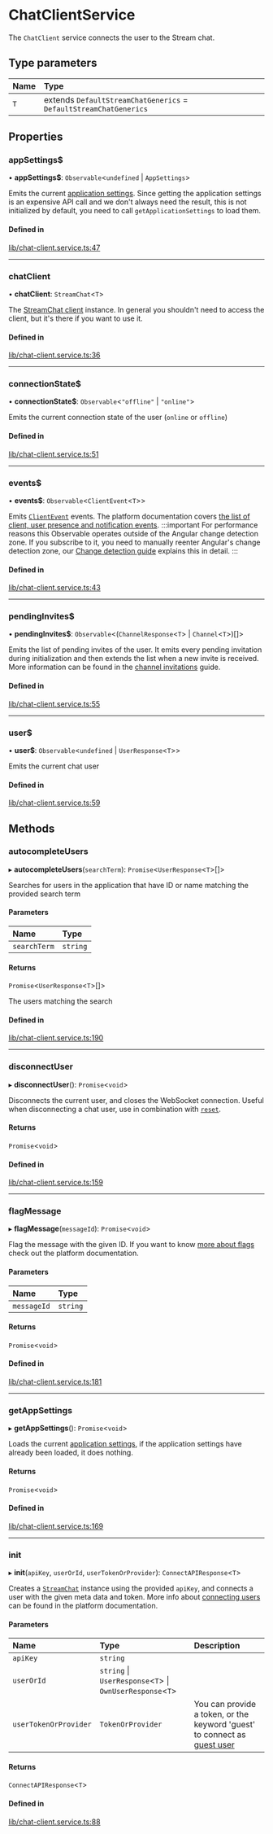 # ChatClientService

The `ChatClient` service connects the user to the Stream chat.

## Type parameters

| Name | Type |
| :------ | :------ |
| `T` | extends `DefaultStreamChatGenerics` = `DefaultStreamChatGenerics` |

## Properties

### appSettings$

• **appSettings$**: `Observable`<`undefined` \| `AppSettings`\>

Emits the current [application settings](https://getstream.io/chat/docs/javascript/app_setting_overview/?language=javascript). Since getting the application settings is an expensive API call and we don't always need the result, this is not initialized by default, you need to call `getApplicationSettings` to load them.

#### Defined in

[lib/chat-client.service.ts:47](https://github.com/GetStream/stream-chat-angular/blob/03f27c7/projects/stream-chat-angular/src/lib/chat-client.service.ts#L47)

___

### chatClient

• **chatClient**: `StreamChat`<`T`\>

The [StreamChat client](https://github.com/GetStream/stream-chat-js/blob/master/src/client.ts) instance. In general you shouldn't need to access the client, but it's there if you want to use it.

#### Defined in

[lib/chat-client.service.ts:36](https://github.com/GetStream/stream-chat-angular/blob/03f27c7/projects/stream-chat-angular/src/lib/chat-client.service.ts#L36)

___

### connectionState$

• **connectionState$**: `Observable`<``"offline"`` \| ``"online"``\>

Emits the current connection state of the user (`online` or `offline`)

#### Defined in

[lib/chat-client.service.ts:51](https://github.com/GetStream/stream-chat-angular/blob/03f27c7/projects/stream-chat-angular/src/lib/chat-client.service.ts#L51)

___

### events$

• **events$**: `Observable`<`ClientEvent`<`T`\>\>

Emits [`ClientEvent`](https://github.com/GetStream/stream-chat-angular/blob/master/projects/stream-chat-angular/src/lib/chat-client.service.ts) events. The platform documentation covers [the list of client, user presence and notification events](https://getstream.io/chat/docs/javascript/event_object/?language=javascript).
:::important
For performance reasons this Observable operates outside of the Angular change detection zone. If you subscribe to it, you need to manually reenter Angular's change detection zone, our [Change detection guide](../concepts/change-detection.mdx) explains this in detail.
:::

#### Defined in

[lib/chat-client.service.ts:43](https://github.com/GetStream/stream-chat-angular/blob/03f27c7/projects/stream-chat-angular/src/lib/chat-client.service.ts#L43)

___

### pendingInvites$

• **pendingInvites$**: `Observable`<(`ChannelResponse`<`T`\> \| `Channel`<`T`\>)[]\>

Emits the list of pending invites of the user. It emits every pending invitation during initialization and then extends the list when a new invite is received. More information can be found in the [channel invitations](../code-examples/channel-invites.mdx) guide.

#### Defined in

[lib/chat-client.service.ts:55](https://github.com/GetStream/stream-chat-angular/blob/03f27c7/projects/stream-chat-angular/src/lib/chat-client.service.ts#L55)

___

### user$

• **user$**: `Observable`<`undefined` \| `UserResponse`<`T`\>\>

Emits the current chat user

#### Defined in

[lib/chat-client.service.ts:59](https://github.com/GetStream/stream-chat-angular/blob/03f27c7/projects/stream-chat-angular/src/lib/chat-client.service.ts#L59)

## Methods

### autocompleteUsers

▸ **autocompleteUsers**(`searchTerm`): `Promise`<`UserResponse`<`T`\>[]\>

Searches for users in the application that have ID or name matching the provided search term

#### Parameters

| Name | Type |
| :------ | :------ |
| `searchTerm` | `string` |

#### Returns

`Promise`<`UserResponse`<`T`\>[]\>

The users matching the search

#### Defined in

[lib/chat-client.service.ts:190](https://github.com/GetStream/stream-chat-angular/blob/03f27c7/projects/stream-chat-angular/src/lib/chat-client.service.ts#L190)

___

### disconnectUser

▸ **disconnectUser**(): `Promise`<`void`\>

Disconnects the current user, and closes the WebSocket connection. Useful when disconnecting a chat user, use in combination with [`reset`](./ChannelService.mdx/#reset).

#### Returns

`Promise`<`void`\>

#### Defined in

[lib/chat-client.service.ts:159](https://github.com/GetStream/stream-chat-angular/blob/03f27c7/projects/stream-chat-angular/src/lib/chat-client.service.ts#L159)

___

### flagMessage

▸ **flagMessage**(`messageId`): `Promise`<`void`\>

Flag the message with the given ID. If you want to know [more about flags](https://getstream.io/chat/docs/javascript/moderation/?language=javascript) check out the platform documentation.

#### Parameters

| Name | Type |
| :------ | :------ |
| `messageId` | `string` |

#### Returns

`Promise`<`void`\>

#### Defined in

[lib/chat-client.service.ts:181](https://github.com/GetStream/stream-chat-angular/blob/03f27c7/projects/stream-chat-angular/src/lib/chat-client.service.ts#L181)

___

### getAppSettings

▸ **getAppSettings**(): `Promise`<`void`\>

Loads the current [application settings](https://getstream.io/chat/docs/javascript/app_setting_overview/?language=javascript), if the application settings have already been loaded, it does nothing.

#### Returns

`Promise`<`void`\>

#### Defined in

[lib/chat-client.service.ts:169](https://github.com/GetStream/stream-chat-angular/blob/03f27c7/projects/stream-chat-angular/src/lib/chat-client.service.ts#L169)

___

### init

▸ **init**(`apiKey`, `userOrId`, `userTokenOrProvider`): `ConnectAPIResponse`<`T`\>

Creates a [`StreamChat`](https://github.com/GetStream/stream-chat-js/blob/668b3e5521339f4e14fc657834531b4c8bf8176b/src/client.ts#L124) instance using the provided `apiKey`, and connects a user with the given meta data and token. More info about [connecting users](https://getstream.io/chat/docs/javascript/init_and_users/?language=javascript) can be found in the platform documentation.

#### Parameters

| Name | Type | Description |
| :------ | :------ | :------ |
| `apiKey` | `string` |  |
| `userOrId` | `string` \| `UserResponse`<`T`\> \| `OwnUserResponse`<`T`\> |  |
| `userTokenOrProvider` | `TokenOrProvider` | You can provide a token, or the keyword 'guest' to connect as [guest user](https://getstream.io/chat/docs/javascript/authless_users/?language=javascript#guest-users) |

#### Returns

`ConnectAPIResponse`<`T`\>

#### Defined in

[lib/chat-client.service.ts:88](https://github.com/GetStream/stream-chat-angular/blob/03f27c7/projects/stream-chat-angular/src/lib/chat-client.service.ts#L88)
